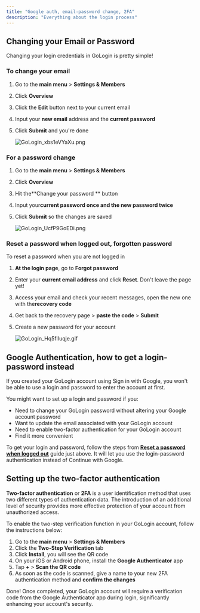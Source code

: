 ```yaml
---
title: "Google auth, email-password change, 2FA"
description: "Everything about the login process"
---
```


## Changing your Email or Password

Changing your login credentials in GoLogin is pretty simple\!

### To change your email

1. Go to the **main menu** \> **Settings & Members**
2. Click **Overview**
3. Click the **Edit** button next to your current email
4. Input your **new email** address and the **current password**
5. Click **Submit** and you're done

   ![GoLogin_xbs1eVYaXu.png](/images/GoLogin_xbs1eVYaXu.png)

### For a password change

1. Go to the **main menu** \> **Settings & Members**
2. Click **Overview**
3. Hit the\*\*Change your password \*\* button
4. Input your**current password once and the new password twice**
5. Click **Submit** so the changes are saved

   ![GoLogin_UcfP9GoEDi.png](/images/GoLogin_UcfP9GoEDi.png)

### Reset a password when logged out, forgotten password

To reset a password when you are not logged in

1. **At the login page**, go to **Forgot password**
2. Enter your **current email address** and click **Reset**. Don't leave the page yet\!
3. Access your email and check your recent messages, open the new one with the**recovery code**
4. Get back to the recovery page \> **paste the code** \> **Submit**
5. Create a new password for your account

   ![GoLogin_Hq5flIuqje.gif](/images/GoLogin_Hq5flIuqje.gif)

## Google Authentication, how to get a login-password instead

If you created your GoLogin account using Sign in with Google, you won't be able to use a login and password to enter the account at first.

You might want to set up a login and password if you:

- Need to change your GoLogin password without altering your Google account password
- Want to update the email associated with your GoLogin account
- Need to enable two-factor authentication for your GoLogin account
- Find it more convenient

To get your login and password, follow the steps from [**Reset a password when logged out**](https://docs.gologin.com/account-migration-support/account-and-billing/google-auth-password-change-2fa#reset-a-password-when-logged-out-forgotten-password) guide just above. It will let you use the login-password authentication instead of Continue with Google.

## Setting up the two-factor authentication

**Two-factor authentication** or **2FA** is a user identification method that uses two different types of authentication data. The introduction of an additional level of security provides more effective protection of your account from unauthorized access.

To enable the two-step verification function in your GoLogin account, follow the instructions below:

1. Go to the **main menu** \> **Settings & Members**
2. Click the **Two-Step Verification** tab
3. Click **Install**, you will see the QR code
4. On your iOS or Android phone, install the **Google Authenticator** app
5. Tap **\+** \> **Scan the QR code**
6. As soon as the code is scanned, give a name to your new 2FA authentication method and **confirm the changes**

Done\! Once completed, your GoLogin account will require a verification code from the Google Authenticator app during login, significantly enhancing your account's security.